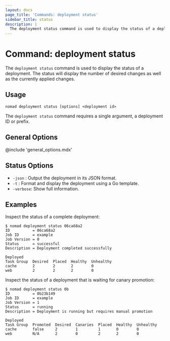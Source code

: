 ```yaml
---
layout: docs
page_title: 'Commands: deployment status'
sidebar_title: status
description: |
  The deployment status command is used to display the status of a deployment.
---
```


# Command: deployment status

The `deployment status` command is used to display the status of a deployment.
The status will display the number of desired changes as well as the currently
applied changes.

## Usage

```plaintext
nomad deployment status [options] <deployment id>
```

The `deployment status` command requires a single argument, a deployment ID or
prefix.

## General Options

@include 'general_options.mdx'

## Status Options

- `-json` : Output the deployment in its JSON format.
- `-t` : Format and display the deployment using a Go template.
- `-verbose`: Show full information.

## Examples

Inspect the status of a complete deployment:

```shell-session
$ nomad deployment status 06ca68a2
ID          = 06ca68a2
Job ID      = example
Job Version = 0
Status      = successful
Description = Deployment completed successfully

Deployed
Task Group  Desired  Placed  Healthy  Unhealthy
cache       2        2       2        0
web         2        2       2        0
```

Inspect the status of a deployment that is waiting for canary promotion:

```shell-session
$ nomad deployment status 0b
ID          = 0b23b149
Job ID      = example
Job Version = 1
Status      = running
Description = Deployment is running but requires manual promotion

Deployed
Task Group  Promoted  Desired  Canaries  Placed  Healthy  Unhealthy
cache       false     2        1         1       0        0
web         N/A       2        0         2       2        0
```
